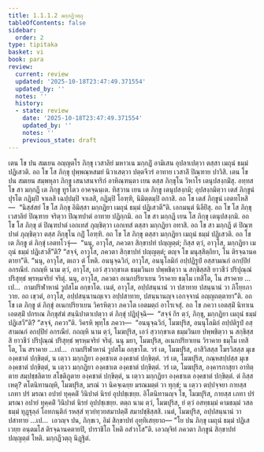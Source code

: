 ```yaml
---
title: 1.1.1.2 มกฺกฏีวตฺถุ
tableOfContents: false
sidebar:
  order: 2
type: tipitaka
basket: vi
book: para
review:
  current: review
  updated: '2025-10-18T23:47:49.371554'
  updated_by: ''
  notes: ''
  history:
  - state: review
    date: '2025-10-18T23:47:49.371554'
    updated_by: ''
    notes: ''
    previous_state: draft
---
```



<DynamicBreadcrumb />


<ReviewStatus review={frontmatter.review} showDetails={true} />

<HypothesisAnnotation frontmatter={frontmatter} />

<Division number="40" book="para" e="ch" v="1" p="25">

<Paragraph number="75" book="para">
เตน โข ปน สมเยน อญฺญตโร ภิกฺขุ เวสาลิยํ มหาวเน มกฺกฏิํ อามิเสน อุปลาเปตฺวา ตสฺสา เมถุนํ ธมฺมํ ปฏิเสวติ. อถ โข โส ภิกฺขุ ปุพฺพณฺหสมยํ นิวาเสตฺวา ปตฺตจีวรํ อาทาย เวสาลิํ ปิณฺฑาย ปาวิสิ. เตน โข ปน สมเยน สมฺพหุลา ภิกฺขู เสนาสนจาริกํ อาหิณฺฑนฺตา เยน ตสฺส ภิกฺขุโน วิหาโร เตนุปสงฺกมิํสุ. อทฺทส โข สา มกฺกฏี เต ภิกฺขู ทูรโตว อาคจฺฉนฺเต. ทิสฺวาน เยน เต ภิกฺขู เตนุปสงฺกมิ; อุปสงฺกมิตฺวา เตสํ ภิกฺขูนํ ปุรโต กฏิมฺปิ จาเลสิ เฉปฺปมฺปิ จาเลสิ, กฏิมฺปิ โอฑฺฑิ, นิมิตฺตมฺปิ อกาสิ. อถ โข เตสํ ภิกฺขูนํ เอตทโหสิ—  “นิสฺสํสยํ โข โส ภิกฺขุ อิมิสฺสา มกฺกฏิยา เมถุนํ ธมฺมํ ปฏิเสวตี”ติ. เอกมนฺตํ นิลียิํสุ. อถ โข โส ภิกฺขุ เวสาลิยํ ปิณฺฑาย จริตฺวา ปิณฺฑปาตํ อาทาย ปฏิกฺกมิ.
</Paragraph>

</Division>
<Division number="41" book="para" e="ch" v="1" p="25">

<Paragraph number="76" book="para">
อถ โข สา มกฺกฏี เยน โส ภิกฺขุ เตนุปสงฺกมิ. อถ โข โส ภิกฺขุ ตํ ปิณฺฑปาตํ เอกเทสํ ภุญฺชิตฺวา เอกเทสํ ตสฺสา มกฺกฏิยา อทาสิ. อถ โข สา มกฺกฏี ตํ ปิณฺฑปาตํ ภุญฺชิตฺวา ตสฺส ภิกฺขุโน กฏิํ โอฑฺฑิ. อถ โข โส ภิกฺขุ ตสฺสา มกฺกฏิยา เมถุนํ ธมฺมํ ปฏิเสวติ.
</Paragraph>

<Paragraph number="77" book="para">
อถ โข เต ภิกฺขู ตํ ภิกฺขุํ เอตทโวจุํ—  “นนุ, อาวุโส, ภควตา สิกฺขาปทํ ปญฺญตฺตํ; กิสฺส ตฺวํ, อาวุโส, มกฺกฏิยา เมถุนํ ธมฺมํ ปฏิเสวสี”ติ? “สจฺจํ, อาวุโส, ภควตา สิกฺขาปทํ ปญฺญตฺตํ; ตญฺจ โข มนุสฺสิตฺถิยา, โน ติรจฺฉานคตายา”ติ. “นนุ, อาวุโส, ตเถว ตํ โหติ. อนนุจฺฉวิกํ, อาวุโส, อนนุโลมิกํ อปฺปฏิรูปํ อสฺสามณกํ อกปฺปิยํ อกรณียํ. กถญฺหิ นาม ตฺวํ, อาวุโส, เอวํ สฺวากฺขาเต ธมฺมวินเย ปพฺพชิตฺวา น สกฺขิสฺสสิ ยาวชีวํ ปริปุณฺณํ ปริสุทฺธํ พฺรหฺมจริยํ จริตุํ. นนุ, อาวุโส, ภควตา อเนกปริยาเยน วิราคาย ธมฺโม เทสิโต, โน สราคาย …เป…  กามปริฬาหานํ วูปสโม อกฺขาโต. เนตํ, อาวุโส, อปฺปสนฺนานํ วา ปสาทาย ปสนฺนานํ วา ภิโยฺยภาวาย. อถ เขฺวตํ, อาวุโส, อปฺปสนฺนานญฺเจว อปฺปสาทาย, ปสนฺนานญฺจ เอกจฺจานํ อญฺญถตฺตายา”ติ. อถ โข เต ภิกฺขู ตํ ภิกฺขุํ อเนกปริยาเยน วิครหิตฺวา ภควโต เอตมตฺถํ อาโรเจสุํ.
</Paragraph>

</Division>
<Division number="42" book="para" e="ch" v="1" p="26">

<Paragraph number="78" book="para">
อถ โข ภควา เอตสฺมิํ นิทาเน เอตสฺมิํ ปกรเณ ภิกฺขุสํฆํ สนฺนิปาตาเปตฺวา ตํ ภิกฺขุํ ปฏิปุจฺฉิ—  “สจฺจํ กิร ตฺวํ, ภิกฺขุ, มกฺกฏิยา เมถุนํ ธมฺมํ ปฏิเสวี”ติ? “สจฺจํ, ภควา”ติ. วิครหิ พุทฺโธ ภควา—  “อนนุจฺฉวิกํ, โมฆปุริส, อนนุโลมิกํ อปฺปติรูปํ อสฺสามณกํ อกปฺปิยํ อกรณียํ. กถญฺหิ นาม ตฺวํ, โมฆปุริส, เอวํ สฺวากฺขาเต ธมฺมวินเย ปพฺพชิตฺวา น สกฺขิสฺสสิ ยาวชีวํ ปริปุณฺณํ ปริสุทฺธํ พฺรหฺมจริยํ จริตุํ. นนุ มยา, โมฆปุริส, อเนกปริยาเยน วิราคาย ธมฺโม เทสิโต, โน สราคาย …เป…  กามปริฬาหานํ วูปสโม อกฺขาโต. วรํ เต, โมฆปุริส, อาสิวิสสฺส โฆรวิสสฺส มุเข องฺคชาตํ ปกฺขิตฺตํ, น เตฺวว มกฺกฏิยา องฺคชาเต องฺคชาตํ ปกฺขิตฺตํ. วรํ เต, โมฆปุริส, กณฺหสปฺปสฺส มุเข องฺคชาตํ ปกฺขิตฺตํ, น เตฺวว มกฺกฏิยา องฺคชาเต องฺคชาตํ ปกฺขิตฺตํ. วรํ เต, โมฆปุริส, องฺคารกาสุยา อาทิตฺตาย สมฺปชฺชลิตาย สโชติภูตาย องฺคชาตํ ปกฺขิตฺตํ, น เตฺวว มกฺกฏิยา องฺคชาเต องฺคชาตํ ปกฺขิตฺตํ. ตํ กิสฺส เหตุ? ตโตนิทานญฺหิ, โมฆปุริส, มรณํ วา นิคจฺเฉยฺย มรณมตฺตํ วา ทุกฺขํ; น เตฺวว ตปฺปจฺจยา กายสฺส เภทา ปรํ มรณา อปายํ ทุคฺคติํ วินิปาตํ นิรยํ อุปปชฺเชยฺย. อิโตนิทานญฺจ โข, โมฆปุริส, กายสฺส เภทา ปรํ มรณา อปายํ ทุคฺคติํ วินิปาตํ นิรยํ อุปปชฺเชยฺย. ตตฺถ นาม ตฺวํ, โมฆปุริส, ยํ ตฺวํ อสทฺธมฺมํ คามธมฺมํ วสลธมฺมํ ทุฏฺฐุลฺลํ โอทกนฺติกํ รหสฺสํ ทฺวยํทฺวยสมาปตฺติํ สมาปชฺชิสฺสสิ. เนตํ, โมฆปุริส, อปฺปสนฺนานํ วา ปสาทาย …เป…  เอวญฺจ ปน, ภิกฺขเว, อิมํ สิกฺขาปทํ อุทฺทิเสยฺยาถ—
</Paragraph>

<Paragraph number="79" book="para">
<Emphasis>“โย ปน ภิกฺขุ เมถุนํ ธมฺมํ ปฏิเสเวยฺย อนฺตมโส ติรจฺฉานคตายปิ, ปาราชิโก โหติ อสํวาโส”</Emphasis>ติ.
</Paragraph>

<Paragraph number="80" book="para">
เอวญฺจิทํ ภควตา ภิกฺขูนํ สิกฺขาปทํ ปญฺญตฺตํ โหติ.

</Paragraph>
</Division>

<Paragraph number="81" type="center" book="para">
มกฺกฏีวตฺถุ นิฏฺฐิตํ.
</Paragraph>